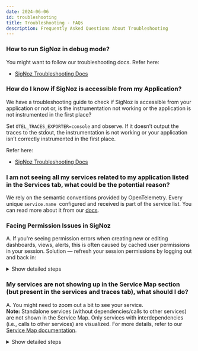 ```yaml
---
date: 2024-06-06
id: troubleshooting
title: Troubleshooting - FAQs
description: Frequently Asked Questions About Troubleshooting
---
```


### How to run SigNoz in debug mode?

You might want to follow our troubleshooting docs.
Refer here:

- [SigNoz Troubleshooting Docs](https://signoz.io/docs/install/troubleshooting/)

### How do I know if SigNoz is accessible from my Application?

We have a troubleshooting guide to check if  SigNoz is accessible from your application or not or, is the instrumentation not working or the application is not instrumented in the first place?

Set `OTEL_TRACES_EXPORTER=console` and observe. If it doesn’t output the traces to the stdout, the instrumentation is not working or your application isn’t correctly instrumented in the first place.

Refer here:

- [SigNoz Troubleshooting Docs](https://signoz.io/docs/install/troubleshooting/#kubernetes)

### I am not seeing all my services related to my application listed in the Services tab, what could be the potential reason?

We rely on the semantic conventions provided by OpenTelemetry. Every unique `service.name`
 configured and received is part of the service list. You can read more about it from our [docs](https://signoz.io/docs/userguide/metrics/#open-the-services-section).


### Facing Permission Issues in SigNoz

A. If you're seeing permission errors when creating new or editing dashboards, views, alerts, this is often caused by cached user permissions in your session. 
Solution — refresh your session permissions by logging out and back in:

<details>

<summary> Show detailed steps </summary>

1. Click the logout option in your dashboard.  
2. Log back in with your credentials.  
3. Try creating or editing dashboards again.

Additional Troubleshooting

If logging out and back in does not resolve the issue, contact support for further assistance.
</details>

### My services are not showing up in the Service Map section (but present in the services and traces tab), what should I do?

A. You might need to zoom out a bit to see your service.  
**Note:** Standalone services (without dependencies/calls to other services) are not shown in the Service Map. Only services with interdependencies (i.e., calls to other services) are visualized. For more details, refer to our [Service Map documentation](https://signoz.io/docs/userguide/service-map/).

<details>

<summary> Show detailed steps </summary>

1. Zoom out on the Service Map to ensure the service isn't off-screen.  
2. Confirm your services have inter-service calls (spans) — the Service Map visualizes dependencies, not standalone services.  
3. Verify instrumentation is sending spans with proper service.name and relevant span attributes.  
4. If needed, inspect traces in the Traces tab to confirm calls between services are present.

</details>
